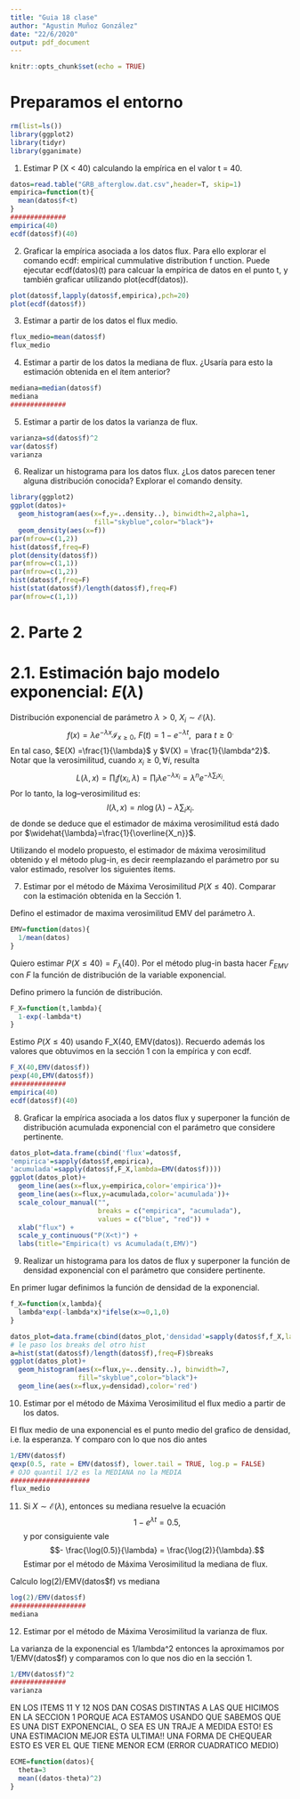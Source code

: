 ```yaml
---
title: "Guia 18 clase"
author: "Agustin Muñoz González"
date: "22/6/2020"
output: pdf_document
---
```


```r
knitr::opts_chunk$set(echo = TRUE)
```

# Preparamos el entorno
```r
rm(list=ls())
library(ggplot2)
library(tidyr)
library(gganimate)
```

1. Estimar P (X < 40) calculando la empírica en el valor t = 40.

\underline{Resolución:}

```r
datos=read.table("GRB_afterglow.dat.csv",header=T, skip=1)
empirica=function(t){
  mean(datos$f<t)
}
##############
empirica(40)
ecdf(datos$f)(40)
```

2. Graficar la empírica asociada a los datos flux. Para ello explorar el comando ecdf:
empirical cummulative distribution f unction. Puede ejecutar ecdf(datos)(t) para
calcuar la empírica de datos en el punto t, y también graficar utilizando plot(ecdf(datos)).

\underline{Resolución:}

```r
plot(datos$f,lapply(datos$f,empirica),pch=20)
plot(ecdf(datos$f))
```

3. Estimar a partir de los datos el flux medio.

\underline{Resolución:}

```r
flux_medio=mean(datos$f)
flux_medio
```


4. Estimar a partir de los datos la mediana de flux. ¿Usaría para esto la estimación
obtenida en el ítem anterior?

\underline{Resolución:}

```r
mediana=median(datos$f)
mediana
##############
```


5. Estimar a partir de los datos la varianza de flux.

\underline{Resolución:}

```r
varianza=sd(datos$f)^2
var(datos$f)
varianza
```


6. Realizar un histograma para los datos flux. ¿Los datos parecen tener alguna distribución conocida? Explorar el comando density.

\underline{Resolución:}

```r
library(ggplot2)
ggplot(datos)+
  geom_histogram(aes(x=f,y=..density..), binwidth=2,alpha=1,
                     fill="skyblue",color="black")+
  geom_density(aes(x=f))
par(mfrow=c(1,2))
hist(datos$f,freq=F)
plot(density(datos$f))
par(mfrow=c(1,1))
par(mfrow=c(1,2))
hist(datos$f,freq=F)
hist(stat(datos$f)/length(datos$f),freq=F)
par(mfrow=c(1,1))
```


\clearpage

# 2. Parte 2
# 2.1. Estimación bajo modelo exponencial: $E(\lambda)$

Distribución exponencial de parámetro $\lambda > 0$, $X_i \sim \mathcal{E}(\lambda)$.
$$f(x)=\lambda e^{-\lambda x} \mathcal{I}_{x\geq 0}, \ F(t)=1-e^{-\lambda t}, \ \text{ para } t\geq 0^.$$
En tal caso, $E(X) =\frac{1}{\lambda}$ y $V(X) = \frac{1}{\lambda^2}$. Notar que la verosimilitud, cuando $x_i \geq 0, \forall i$,
resulta
$$L(\lambda,x)=\prod_i f(x_i,\lambda)=\prod_i \lambda e^{-\lambda x_i}=\lambda^n e^{-\lambda \sum_i x_i}.$$
Por lo tanto, la log–verosimilitud es:
$$l(\lambda,x)=n\log(\lambda)-\lambda \sum_i x_i.$$
de donde se deduce que el estimador de máxima verosimilitud está dado por $\widehat{\lambda}=\frac{1}{\overline{X_n}}$.


Utilizando el modelo propuesto, el estimador de máxima verosimilitud obtenido y el
método plug-in, es decir reemplazando el parámetro por su valor estimado, resolver
los siguientes items.

7. Estimar por el método de Máxima Verosimilitud $P (X \leq 40)$. Comparar con la estimación obtenida en la Sección 1.

\underline{Resolución:}

Defino el estimador de maxima verosimilitud EMV del parámetro $\lambda$.

```r
EMV=function(datos){
  1/mean(datos)
}
```

Quiero estimar $P(X\leq 40)=F_{\lambda}(40)$. Por el método plug-in basta hacer $F_{EMV}$ con $F$ la función de distribución de la variable exponencial.

Defino primero la función de distribución.

```r
F_X=function(t,lambda){
  1-exp(-lambda*t)
}
```

Estimo $P(X\leq 40)$ usando F_X(40, EMV(datos)). Recuerdo además los valores que obtuvimos en la sección 1 con la empírica y con ecdf.

```r
F_X(40,EMV(datos$f))
pexp(40,EMV(datos$f)) 
##############
empirica(40)
ecdf(datos$f)(40)
```

8. Graficar la empírica asociada a los datos flux y superponer la función de distribución acumulada exponencial con el parámetro que considere pertinente.

\underline{Resolución:}

```r
datos_plot=data.frame(cbind('flux'=datos$f,
'empirica'=sapply(datos$f,empirica),
'acumulada'=sapply(datos$f,F_X,lambda=EMV(datos$f))))
ggplot(datos_plot)+
  geom_line(aes(x=flux,y=empirica,color='empirica'))+
  geom_line(aes(x=flux,y=acumulada,color='acumulada'))+
  scale_colour_manual("", 
                      breaks = c("empirica", "acumulada"),
                      values = c("blue", "red")) +
  xlab("flux") +
  scale_y_continuous("P(X<t)") + 
  labs(title="Empirica(t) vs Acumulada(t,EMV)")
```

9. Realizar un histograma para los datos de flux y superponer la función de densidad
exponencial con el parámetro que considere pertinente.

\underline{Resolución:}

En primer lugar definimos la función de densidad de la exponencial.
```r
f_X=function(x,lambda){
  lambda*exp(-lambda*x)*ifelse(x>=0,1,0)
}
```


```r
datos_plot=data.frame(cbind(datos_plot,'densidad'=sapply(datos$f,f_X,lambda=EMV(datos$f))))
# le paso los breaks del otro hist
a=hist(stat(datos$f)/length(datos$f),freq=F)$breaks
ggplot(datos_plot)+
  geom_histogram(aes(x=flux,y=..density..), binwidth=7,
                 fill="skyblue",color="black")+
  geom_line(aes(x=flux,y=densidad),color='red')
```

10. Estimar por el método de Máxima Verosimilitud el flux medio a partir de los datos.

\underline{Resolución:}

El flux medio de una exponencial es el punto medio del grafico de densidad, i.e. la esperanza. Y comparo con lo que nos dio antes

```r
1/EMV(datos$f)
qexp(0.5, rate = EMV(datos$f), lower.tail = TRUE, log.p = FALSE)
# OJO quantil 1/2 es la MEDIANA no la MEDIA
####################
flux_medio
```

11. Si $X \sim \mathcal{E}(\lambda)$, entonces su mediana resuelve la ecuación
$$1-e^{\lambda t}=0.5,$$
y por consiguiente vale 
$$- \frac{\log(0.5)}{\lambda} = \frac{\log(2)}{\lambda}.$$ 
Estimar por el método de Máxima Verosimilitud la
mediana de flux.

\underline{Resolución:}

Calculo log(2)/EMV(datos$f) vs mediana

```r
log(2)/EMV(datos$f)
###################
mediana
```

12. Estimar por el método de Máxima Verosimilitud la varianza de flux.

\underline{Resolución:}

La varianza de la exponencial es 1/lambda^2 entonces la aproximamos por 1/EMV(datos$f) y comparamos con lo que nos dio en la sección 1.

```r
1/EMV(datos$f)^2
##############
varianza
```

EN LOS ITEMS 11 Y 12 NOS DAN COSAS DISTINTAS A LAS QUE HICIMOS EN LA SECCION 1 PORQUE ACA ESTAMOS USANDO QUE SABEMOS QUE ES UNA DIST EXPONENCIAL, O SEA ES UN TRAJE A MEDIDA ESTO! ES UNA ESTIMACION MEJOR ESTA ULTIMA!! UNA FORMA DE CHEQUEAR ESTO ES VER EL QUE TIENE MENOR ECM (ERROR CUADRATICO MEDIO)

```r
ECME=function(datos){
  theta=3
  mean((datos-theta)^2)
}
```


